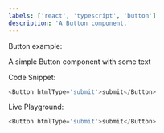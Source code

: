 ```yaml
---
labels: ['react', 'typescript', 'button']
description: 'A Button component.'
---
```



Button example:

A simple Button component with some text

Code Snippet:
```js
<Button htmlType='submit'>submit</Button>
```


Live Playground:
```js live
<Button htmlType='submit'>submit</Button>
```
